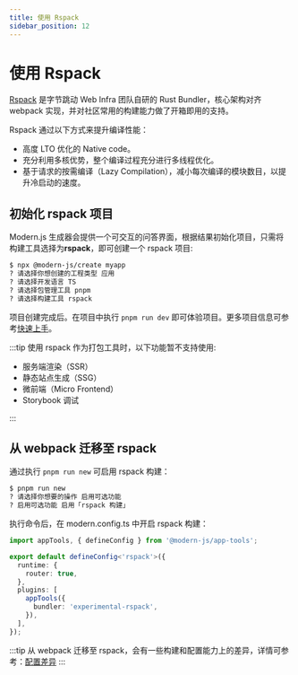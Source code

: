 ```yaml
---
title: 使用 Rspack
sidebar_position: 12
---
```


# 使用 Rspack

[Rspack](https://www.rspack.org/) 是字节跳动 Web Infra 团队自研的 Rust Bundler，核心架构对齐 webpack 实现，并对社区常用的构建能力做了开箱即用的支持。

Rspack 通过以下方式来提升编译性能：

- 高度 LTO 优化的 Native code。
- 充分利用多核优势，整个编译过程充分进行多线程优化。
- 基于请求的按需编译（Lazy Compilation），减小每次编译的模块数目，以提升冷启动的速度。

## 初始化 rspack 项目

Modern.js 生成器会提供一个可交互的问答界面，根据结果初始化项目，只需将构建工具选择为**rspack**，即可创建一个 rspack 项目:

```bash
$ npx @modern-js/create myapp
? 请选择你想创建的工程类型 应用
? 请选择开发语言 TS
? 请选择包管理工具 pnpm
? 请选择构建工具 rspack
```

项目创建完成后。在项目中执行 `pnpm run dev` 即可体验项目。更多项目信息可参考[快速上手](/guides/get-started/quick-start.html)。

:::tip
使用 rspack 作为打包工具时，以下功能暂不支持使用:

- 服务端渲染（SSR）
- 静态站点生成（SSG）
- 微前端（Micro Frontend）
- Storybook 调试

:::

## 从 webpack 迁移至 rspack

通过执行 `pnpm run new` 可启用 rspack 构建：

```bash
$ pnpm run new
? 请选择你想要的操作 启用可选功能
? 启用可选功能 启用「rspack 构建」
```

执行命令后，在 modern.config.ts 中开启 rspack 构建：

```ts title=modern.config.ts
import appTools, { defineConfig } from '@modern-js/app-tools';

export default defineConfig<'rspack'>({
  runtime: {
    router: true,
  },
  plugins: [
    appTools({
      bundler: 'experimental-rspack',
    }),
  ],
});
```

:::tip
从 webpack 迁移至 rspack，会有一些构建和配置能力上的差异，详情可参考：[配置差异](https://modernjs.dev/builder/guide/advanced/rspack-start.html#从-webpack-迁移到-rspack)
:::
